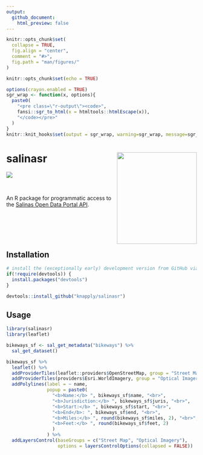 ```yaml
---
output: 
  github_document:
    html_preview: false
---
```


<!-- README.Rmd generates README.md. -->

```r
knitr::opts_chunk$set(
  collapse = TRUE, 
  fig.align = "center",
  comment = "#>",
  fig.path = "man/figures/"
)

knitr::opts_chunk$set(echo = TRUE)

options(crayon.enabled = TRUE)
sgr_wrap <- function(x, options){
  paste0(
    "<pre class=\"r-output\"><code>",
    fansi::sgr_to_html(x = htmltools::htmlEscape(x)),
    "</code></pre>"
  )
}
knitr::knit_hooks$set(output = sgr_wrap, warning=sgr_wrap, message=sgr_wrap)
```


# salinasr <img src="man/figures/logo.png" align="right" height="243px" width="211px" />

[![](https://img.shields.io/badge/devel%20version-0.1.1-green.svg)](https://github.com/knapply/salinasr)

<br>

An R package for programmatic access to the [Salinas Open Data Portal API](https://cityofsalinas.opendatasoft.com).

<br><br><br><br>

## Installation

```r
# install the (exceptionally early) development version from GitHub via {devtools}
if(!require(devtools)) {
  install.packages("devtools")
}

devtools::install_github("knapply/salinasr")
```


## Usage

```r
library(salinasr)
library(leaflet)

bikeways_sf <- sal_get_metadata("bikeways") %>% 
  sal_get_dataset()
```

```r
bikeways_sf %>%
  leaflet() %>%
  addProviderTiles(leaflet::providers$OpenStreetMap, group = "Street Map") %>%
  addProviderTiles(providers$Esri.WorldImagery, group = "Optical Imagery") %>%
  addPolylines(label = ~ name,
               popup = paste0(
                 "<b>Name:</b> ", bikeways_sf$name, "<br>",
                 "<b>Jurisdiction:</b> ", bikeways_sf$juris, "<br>",
                 "<b>Start:</b> ", bikeways_sf$start, "<br>",
                 "<b>End</b>: ", bikeways_sf$end, "<br>",
                 "<b>Miles:</b> ", round(bikeways_sf$miles, 2), "<br>",
                 "<b>Feet:</b> ", round(bikeways_sf$feet, 2)
                 )
               ) %>%
  addLayersControl(baseGroups = c("Street Map", "Optical Imagery"),
                   options = layersControlOptions(collapsed = FALSE))
```


